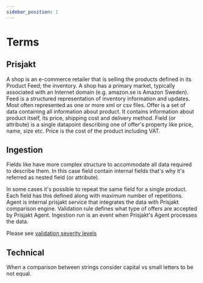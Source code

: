 ```yaml
---
sidebar_position: 1
---
```



# Terms

## Prisjakt

<Definition id="term_shop" title="Shop">
    A shop is an e-commerce retailer that is selling the products defined in its Product Feed; the inventory. A shop has a primary market, typically associated with an Internet domain (e.g. amazon.se is Amazon Sweden).
</Definition>

<Definition id="term_feed" title="Feed">
    Feed is a structured representation of inventory information and updates. Most often represented as one or more xml or csv files.
</Definition>

<Definition id="term_offer" title="Offer">
    Offer is a set of data containing all information about product. It contains information about product itself, its price, shipping cost and delivery method.
</Definition>

<Definition id="term_field" title="Field">
    Field (or attribute) is a single datapoint describing one of offer's property like price, name, size etc.
</Definition>

<Definition id="term_price" title="Price">
    Price is the cost of the product including VAT. 
</Definition>



## Ingestion


<Definition id="term_nested" title="Nested">

Fields like <Field name="shipping" /> have more complex structure to accommodate all data required to describe them. In this case field contain internal fields that's why it's referred as nested field (or attribute).
    
</Definition>


<Definition id="term_repeatable" title="Repeatable">
    In some cases it's possible to repeat the same field for a single product. Each field has this defined along with maximum number of repetitions. 
</Definition>

<Definition id="term_agent" title="Agent">
    Agent is internal prisjakt service that integrates the data with Prisjakt comparison engine.
</Definition>


<Definition id="term_validation_rule" title="Validation  Rule">
    Validation rule defines what type of offers are accepted by Prisjakt Agent.
</Definition>


<Definition id="term_ingestion_run" title="Ingestion Run">
    Ingestion run is an event when Prisjakt's Agent processes the data.
</Definition>


<Definition id="term_severity" title="Severity">

Please see [validation severity levels](/terminology/severity-levels.md)

</Definition>

## Technical

<Definition id="term_case_sensitive" title="Case Sensitive">
    When a comparison between strings consider capital vs small letters to be not equal.
</Definition>
